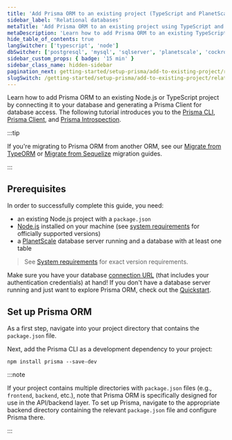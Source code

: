 ```yaml
---
title: 'Add Prisma ORM to an existing project (TypeScript and PlanetScale)'
sidebar_label: 'Relational databases'
metaTitle: 'Add Prisma ORM to an existing project using TypeScript and PlanetScale (15 min)'
metaDescription: 'Learn how to add Prisma ORM to an existing TypeScript project by connecting it to your PlanetScale database and generating a Prisma Client for database access.'
hide_table_of_contents: true
langSwitcher: ['typescript', 'node']
dbSwitcher: ['postgresql', 'mysql', 'sqlserver', 'planetscale', 'cockroachdb']
sidebar_custom_props: { badge: '15 min' }
sidebar_class_name: hidden-sidebar
pagination_next: getting-started/setup-prisma/add-to-existing-project/relational-databases/connect-your-database-typescript-planetscale
slugSwitch: /getting-started/setup-prisma/add-to-existing-project/relational-databases-
---
```




Learn how to add Prisma ORM to an existing Node.js or TypeScript project by connecting it to your database and generating a Prisma Client for database access. The following tutorial introduces you to the [Prisma CLI](/orm/tools/prisma-cli), [Prisma Client](/orm/prisma-client), and [Prisma Introspection](/orm/prisma-schema/introspection).



:::tip

If you're migrating to Prisma ORM from another ORM, see our [Migrate from TypeORM](/guides/migrate-from-typeorm) or [Migrate from Sequelize](/guides/migrate-from-sequelize) migration guides.

:::

## Prerequisites

In order to successfully complete this guide, you need:

- an existing Node.js project with a `package.json`
- [Node.js](https://nodejs.org/en/) installed on your machine (see [system requirements](/orm/reference/system-requirements) for officially supported versions)
- a [PlanetScale](https://planetscale.com/) database server running and a database with at least one table

> See [System requirements](/orm/reference/system-requirements) for exact version requirements.

Make sure you have your database [connection URL](/orm/reference/connection-urls) (that includes your authentication credentials) at hand! If you don't have a database server running and just want to explore Prisma ORM, check out the [Quickstart](/getting-started/quickstart-sqlite).

## Set up Prisma ORM

As a first step, navigate into your project directory that contains the `package.json` file.

Next, add the Prisma CLI as a development dependency to your project:

```terminal copy
npm install prisma --save-dev
```

:::note

If your project contains multiple directories with `package.json` files (e.g., `frontend`, `backend`, etc.), note that Prisma ORM is specifically designed for use in the API/backend layer. To set up Prisma, navigate to the appropriate backend directory containing the relevant `package.json` file and configure Prisma there.

:::


<PrismaInitPartial datasource="MySQL" />
